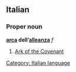 ==Italian==
===Proper noun===
'''[[arca]] dell’[[alleanza]]''' ''f''

# [[Ark of the Covenant]]

[[Category: Italian language]]